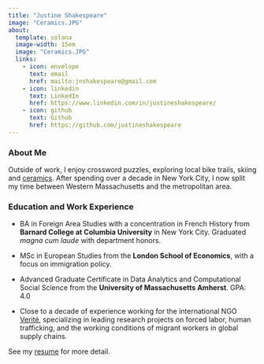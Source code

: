 ```yaml
---
title: "Justine Shakespeare"
image: "Ceramics.JPG"
about:
  template: solana
  image-width: 15em
  image: "Ceramics.JPG"
  links:
    - icon: envelope
      text: email
      href: mailto:jnshakespeare@gmail.com
    - icon: linkedin
      text: LinkedIn
      href: https://www.linkedin.com/in/justineshakespeare/
    - icon: github
      text: Github
      href: https://github.com/justineshakespeare
---
```


### About Me

Outside of work, I enjoy crossword puzzles, exploring local bike trails, skiing and [ceramics](https://www.instagram.com/justineshakespeareceramics?igsh=MW9xYmwzaXlyeGhrbA%3D%3D&utm_source=qr). After spending over a decade in New York City, I now split my time between Western Massachusetts and the metropolitan area.

### Education and Work Experience

-   BA in Foreign Area Studies with a concentration in French History from **Barnard College at Columbia University** in New York City. Graduated *magna cum laude* with department honors.

-   MSc in European Studies from the **London School of Economics**, with a focus on immigration policy.

-   Advanced Graduate Certificate in Data Analytics and Computational Social Science from the **University of Massachusetts Amherst**. GPA: 4.0

-   Close to a decade of experience working for the international NGO [Verité](http://verite.org), specializing in leading research projects on forced labor, human trafficking, and the working conditions of migrant workers in global supply chains.

See my [resume](https://justineshakespeare.github.io/portfolio/JS_Resume.html) for more detail.


